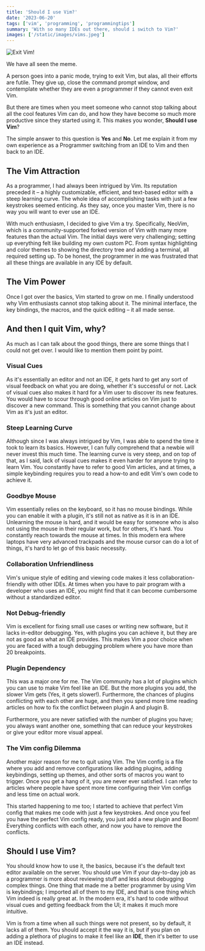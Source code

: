 ```yaml
---
title: 'Should I use Vim?'
date: '2023-06-20'
tags: ['vim', 'programming', 'programmingtips']
summary: 'With so many IDEs out there, should i switch to Vim?'
images: ['/static/images/vims.jpeg']
---
```


![Exit Vim!](/static/images/vims.jpeg)

We have all seen the meme.

A person goes into a panic mode, trying to exit Vim, but alas, all their efforts are futile. They give up, close the command prompt window, and contemplate whether they are even a programmer if they cannot even exit Vim.

But there are times when you meet someone who cannot stop talking about all the cool features Vim can do, and how they have become so much more productive since they started using it. This makes you wonder, **Should I use Vim**?

The simple answer to this question is **Yes** and **No**. Let me explain it from my own experience as a Programmer switching from an IDE to Vim and then back to an IDE.

## The Vim Attraction

As a programmer, I had always been intrigued by Vim. Its reputation preceded it – a highly customizable, efficient, and text-based editor with a steep learning curve. The whole idea of accomplishing tasks with just a few keystrokes seemed enticing. As they say, once you master Vim, there is no way you will want to ever use an IDE.

With much enthusiasm, I decided to give Vim a try. Specifically, NeoVim, which is a community-supported forked version of Vim with many more features than the actual Vim. The initial days were very challenging; setting up everything felt like building my own custom PC. From syntax highlighting and color themes to showing the directory tree and adding a terminal, all required setting up. To be honest, the programmer in me was frustrated that all these things are available in any IDE by default.

## The Vim Power

Once I got over the basics, Vim started to grow on me. I finally understood why Vim enthusiasts cannot stop talking about it. The minimal interface, the key bindings, the macros, and the quick editing – it all made sense.

## And then I quit Vim, why?

As much as I can talk about the good things, there are some things that I could not get over. I would like to mention them point by point.

### Visual Cues

As it's essentially an editor and not an IDE, it gets hard to get any sort of visual feedback on what you are doing, whether it's successful or not. Lack of visual cues also makes it hard for a Vim user to discover its new features. You would have to scour through good online articles on Vim just to discover a new command. This is something that you cannot change about Vim as it's just an editor.

### Steep Learning Curve

Although since I was always intrigued by Vim, I was able to spend the time it took to learn its basics. However, I can fully comprehend that a newbie will never invest this much time. The learning curve is very steep, and on top of that, as I said, lack of visual cues makes it even harder for anyone trying to learn Vim. You constantly have to refer to good Vim articles, and at times, a simple keybinding requires you to read a how-to and edit Vim's own code to achieve it.

### Goodbye Mouse

Vim essentially relies on the keyboard, so it has no mouse bindings. While you can enable it with a plugin, it's still not as native as it is in an IDE. Unlearning the mouse is hard, and it would be easy for someone who is also not using the mouse in their regular work, but for others, it's hard. You constantly reach towards the mouse at times. In this modern era where laptops have very advanced trackpads and the mouse cursor can do a lot of things, it's hard to let go of this basic necessity.

### Collaboration Unfriendliness

Vim's unique style of editing and viewing code makes it less collaboration-friendly with other IDEs. At times when you have to pair program with a developer who uses an IDE, you might find that it can become cumbersome without a standardized editor.

### Not Debug-friendly

Vim is excellent for fixing small use cases or writing new software, but it lacks in-editor debugging. Yes, with plugins you can achieve it, but they are not as good as what an IDE provides. This makes Vim a poor choice when you are faced with a tough debugging problem where you have more than 20 breakpoints.

### Plugin Dependency

This was a major one for me. The Vim community has a lot of plugins which you can use to make Vim feel like an IDE. But the more plugins you add, the slower Vim gets (Yes, it gets slower!). Furthermore, the chances of plugins conflicting with each other are huge, and then you spend more time reading articles on how to fix the conflict between plugin A and plugin B.

Furthermore, you are never satisfied with the number of plugins you have; you always want another one, something that can reduce your keystrokes or give your editor more visual appeal.

### The Vim config Dilemma

Another major reason for me to quit using Vim. The Vim config is a file where you add and remove configurations like adding plugins, adding keybindings, setting up themes, and other sorts of macros you want to trigger. Once you get a hang of it, you are never ever satisfied. I can refer to articles where people have spent more time configuring their Vim configs and less time on actual work.

This started happening to me too; I started to achieve that perfect Vim config that makes me code with just a few keystrokes. And once you feel you have the perfect Vim config ready, you just add a new plugin and Boom! Everything conflicts with each other, and now you have to remove the conflicts.

## Should I use Vim?

You should know how to use it, the basics, because it's the default text editor available on the server. You should use Vim if your day-to-day job as a programmer is more about reviewing stuff and less about debugging complex things. One thing that made me a better programmer by using Vim is keybindings; I imported all of them to my IDE, and that is one thing which Vim indeed is really great at. In the modern era, it's hard to code without visual cues and getting feedback from the UI; it makes it much more intuitive.

Vim is from a time when all such things were not present, so by default, it lacks all of them. You should accept it the way it is, but if you plan on adding a plethora of plugins to make it feel like an **IDE**, then it's better to use an IDE instead.
